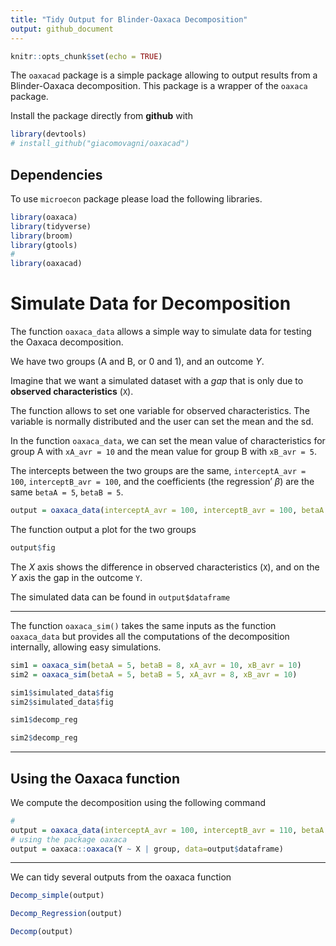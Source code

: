 ```yaml
---
title: "Tidy Output for Blinder-Oaxaca Decomposition"
output: github_document
---
```


```r
knitr::opts_chunk$set(echo = TRUE)
```

The `oaxacad` package is a simple package allowing to output results from a Blinder-Oaxaca decomposition. This package is a wrapper of the `oaxaca` package.

Install the package directly from **github** with

```r
library(devtools)
# install_github("giacomovagni/oaxacad")
```

## Dependencies

To use `microecon` package please load the following libraries.

```r
library(oaxaca)
library(tidyverse)
library(broom)
library(gtools)
#
library(oaxacad)
```


# Simulate Data for Decomposition

The function `oaxaca_data` allows a simple way to simulate data for testing the Oaxaca decomposition.

We have two groups (A and B, or 0 and 1), and an outcome $Y$.

Imagine that we want a simulated dataset with a *gap* that is only due to **observed characteristics** (`X`). 

The function allows to set one variable for observed characteristics. The variable is normally distributed and the user can set the mean and the sd.

In the function `oaxaca_data`, we can set the mean value of characteristics for group A with `xA_avr = 10` and the mean value for group B with `xB_avr = 5`. 

The intercepts between the two groups are the same, `interceptA_avr = 100`, `interceptB_avr = 100`, and the coefficients (the regression' $\beta$) are the same `betaA = 5`, `betaB = 5`.

```r
output = oaxaca_data(interceptA_avr = 100, interceptB_avr = 100, betaA = 5, betaB = 5, xA_avr = 10, xB_avr = 5)
```

The function output a plot for the two groups

```r
output$fig
```

The $X$ axis shows the difference in observed characteristics (`X`), and on the $Y$ axis the gap in the outcome `Y`.

The simulated data can be found in `output$dataframe`

------------------------------------------------------------

The function `oaxaca_sim()` takes the same inputs as the function `oaxaca_data` but provides all the computations of the decomposition internally, allowing easy simulations.

```r
sim1 = oaxaca_sim(betaA = 5, betaB = 8, xA_avr = 10, xB_avr = 10)
sim2 = oaxaca_sim(betaA = 5, betaB = 5, xA_avr = 8, xB_avr = 10)

sim1$simulated_data$fig
sim2$simulated_data$fig
```

```r
sim1$decomp_reg
```

```r
sim2$decomp_reg
```


------------------------------------------------------------

## Using the Oaxaca function

We compute the decomposition using the following command

```r
#
output = oaxaca_data(interceptA_avr = 100, interceptB_avr = 110, betaA = 10, betaB = 5, xA_avr = 10, xB_avr = 5)
# using the package oaxaca
output = oaxaca::oaxaca(Y ~ X | group, data=output$dataframe)
```

------------

We can tidy several outputs from the oaxaca function

```r
Decomp_simple(output)
```

```r
Decomp_Regression(output)
```

```r
Decomp(output)
```



